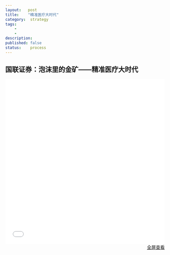```yaml
---
layout:   post
title:    "精准医疗大时代"
category:  strategy
tags:     
    -  
    -   
description: 
published: false
status:    process
---
```


## 国联证券：泡沫里的金矿——精准医疗大时代

<iframe src="/finance/assets/files/题材/精准医疗/20151125-国联证券-国联证券基因测序行业研究报告：泡沫里的金矿——精准医疗大时代.pdf" 
style="width:100%; height:520px;" frameborder="0">
</iframe>

<p style="margin-top: 0px; text-align:right;">
<a target="_blank" 
href="/finance/assets/files/题材/精准医疗/20151125-国联证券-国联证券基因测序行业研究报告：泡沫里的金矿——精准医疗大时代.pdf">
全屏查看
</a>
</p>
